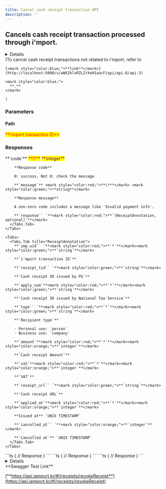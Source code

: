 ```yaml
---
title: Cancel cash receipt transaction API
description: ''
---
```



## Cancels cash receipt transaction processed through i'mport.

<Details>
  <Details.Summary><strong>Supported PGs</strong></Details.Summary>

  <Details.Content>
    - **KG INICIS**
    - **NHN KCP**
    - **Settle Bank**
    - **NICE Payments**
    - **PAYJOA (Daou)**
    - **KICC**
  </Details.Content>
</Details>

<Swagger method="delete" path="/receipts/{imp_uid}" baseUrl="https://api.iamport.kr" summary="Cancels cash receipt transaction processed through i'mport.">
  <SwaggerDescription>
    (To cancel cash receipt transactions not related to i'mport, refer to

    [<mark style="color:blue;">**link**</mark>](http://localhost:5000/s/wWX2hlvRZLZrXeH1aacF/api/api-8/api-3)

    <mark style="color:blue;">
      **.**
    </mark>

    )
  </SwaggerDescription>

  ### Parameters

  #### Path

  <SwaggerParameter name="imp_uid" type="String" required="true">
    <mark style="color:red;">
      **i'mport transaction ID**
    </mark>
  </SwaggerParameter>

  ### Responses

  <SwaggerResponse status="200: OK" description="Success">
    <Tabs>
      <Tabs.Tab title="ReceiptResponse">
        **`code`** <mark style="color:red;">**\***</mark> <mark style="color:purple;">**integer**</mark>

        **Response code**

        0: success, Not 0: check the message

        **`message`** <mark style="color:red;">**\***</mark> <mark style="color:green;">**string**</mark>

        **Response message**

        A non-zero code includes a message like 'Invalid payment info'.

        **`response`` `**<mark style="color:red;">**`(ReceiptAnnotation, optional)`**</mark>
      </Tabs.Tab>
    </Tabs>

    <Tabs>
      <Tabs.Tab title="ReceiptAnnotation">
        **`imp_uid`` `**<mark style="color:red;">**`*`**</mark><mark style="color:green;">**`string`**</mark>

        **`i'mport transaction ID`**

        **`receipt_tid`` `**<mark style="color:green;">**`string`**</mark>

        **`Cash receipt ID issued by PG`**

        **`apply_num`**<mark style="color:red;">**`*`**</mark><mark style="color:green;">**`string`**</mark>

        **`Cash receipt ID issued by National Tax Service`**

        **`type`` `**<mark style="color:red;">**`*`**</mark><mark style="color:green;">**`string`**</mark>

        **`Recipient type`**

        - Personal use: `person`
        - Business use: `company`

        **`amount`**<mark style="color:red;">**`*`**</mark><mark style="color:orange;">**`integer`**</mark>

        **`Cash receipt Amount`**

        **`vat`**<mark style="color:red;">**`*`**</mark><mark style="color:orange;">**`integer`**</mark>

        **`VAT`**

        **`receipt_url`` `**<mark style="color:green;">**`string`**</mark>

        **`Cash receipt URL`**

        **`applied_at`**<mark style="color:red;">**`*`**</mark><mark style="color:orange;">**`integer`**</mark>

        **Issued at** `UNIX TIMESTAMP`

        **`cancelled_at`` `**<mark style="color:orange;">**`integer`**</mark>

        **`Cancelled at`** `UNIX TIMESTAMP`
      </Tabs.Tab>
    </Tabs>
  </SwaggerResponse>

  <SwaggerResponse status="400: Bad Request" description="Invalid transaction">
    ```ts
    {
      // Response
    }
    ```
  </SwaggerResponse>

  <SwaggerResponse status="401: Unauthorized" description="Missing or invalid access token">
    ```ts
    {
      // Response
    }
    ```
  </SwaggerResponse>

  <SwaggerResponse status="500: Internal Server Error" description="Request failed">
    ```ts
    {
      // Response
    }
    ```
  </SwaggerResponse>
</Swagger>

<Details>
  <Details.Summary>Response Model Schema</Details.Summary>

  <Details.Content>
    ```json
    {
      "code": 0,
      "message": "string",
      "response": {
        "imp_uid": "string",
        "receipt_tid": "string",
        "apply_num": "string",
        "type": "person",
        "amount": 0,
        "vat": 0,
        "receipt_url": "string",
        "applied_at": 0,
        "cancelled_at": 0
      }
    }
    ```
  </Details.Content>
</Details>

<Hint style="success">
  **Swagger Test Link**

  [**https://api.iamport.kr/#!/receipts/revokeReceipt**](https://api.iamport.kr/#!/receipts/revokeReceipt)
</Hint>
